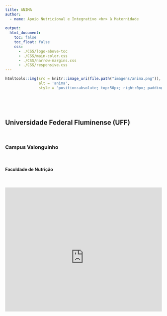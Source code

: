 ```yaml
---
title: ANIMA
author:
  - name: Apoio Nutricional e Integrativo <br> à Maternidade
  
output:
  html_document:
    toc: false
    toc_float: false
    css:
      - ./CSS/logo-above-toc
      - ./CSS/main-color.css
      - ./CSS/narrow-margins.css
      - ./CSS/responsive.css
---
```


```r
htmltools::img(src = knitr::image_uri(file.path("imagens/anima.png")), 
               alt = 'anima', 
               style = 'position:absolute; top:50px; right:0px; padding:10px; width:150px;')
```

<br>

<br>

## **Universidade Federal Fluminense (UFF)**

<br>

### Campus Valonguinho

<br>

#### Faculdade de Nutrição

<br>

<center>

<div class="mapouter"><div class="gmap_canvas"><iframe src="https://www.google.com/maps/embed?pb=!1m14!1m8!1m3!1d29403.358369029764!2d-43.1257965!3d-22.897882!3m2!1i1024!2i768!4f13.1!3m3!1m2!1s0x9983da8f8ec235%3A0x410efa02ccd4ae8!2sUniversidade%20Federal%20Fluminense%20-%20Campus%20Valonguinho!5e0!3m2!1spt-BR!2sbr!4v1740922640918!5m2!1spt-BR!2sbr" width="100%" height="450" style="border:0;" allowfullscreen="" loading="lazy" referrerpolicy="no-referrer-when-downgrade"></iframe><a href="https://gachanox.io/">Gacha Nox APK</a></div><style>.mapouter{position:relative;text-align:right;width:100%;height:400px;}.gmap_canvas {overflow:hidden;background:none!important;width:100%;height:400px;}.gmap_iframe {height:400px!important;}</style></div>

</center>
